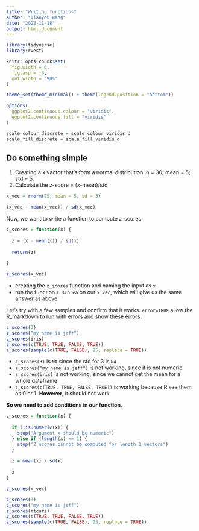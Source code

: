 ```yaml
---
title: "Writing functions"
author: "Tianyou Wang"
date: "2022-11-18"
output: html_document
---
```


```r
library(tidyverse)
library(rvest)

knitr::opts_chunk$set(
  fig.width = 6,
  fig.asp = .6,
  out.width = "90%"
)

theme_set(theme_minimal() + theme(legend.position = "bottom"))

options(
  ggplot2.continuous.colour = "viridis",
  ggplot2.continuous.fill = "viridis"
)

scale_colour_discrete = scale_colour_viridis_d
scale_fill_discrete = scale_fill_viridis_d
```


## Do something simple

1. Creating a x vactor that's form a normal distribution. n = 30; mean = 5; std = 5.
2. Calculate the z-score = (x-mean)/std

```r
x_vec = rnorm(25, mean = 5, sd = 3)

(x_vec - mean(x_vec)) / sd(x_vec)
```

Now, we want to write a function to compute z-scores

```r
z_scores = function(x) {
  
  z = (x - mean(x)) / sd(x)
  
  return(z)
  
}

z_scores(x_vec)
```

* creating the `z_scorea` function and naming the input as `x`
* run the function `z_scorea` on our `x_vec`, which will give us the same answer as above


Let's try with a few samples and confirm that it works. `error=TRUE` allow the R_markdown to run with errors and show these errors. 
```r
z_scores(3)
z_scores("my name is jeff")
z_scores(iris)
z_scores(c(TRUE, TRUE, FALSE, TRUE))
z_scores(sample(c(TRUE, FALSE), 25, replace = TRUE))
```

* `z_scores(3)` is `NA` since the std for 3 is `NA`
* `z_scores("my name is jeff")` is not working, since it is not numeric
* `z_scores(iris)` is not working, since we cannot get the mean for a whole dataframe
* `z_scores(c(TRUE, TRUE, FALSE, TRUE))` is working because R see them as 0 or 1. **However**, it should not work. 

**So we need to add conditions in our function.**

```r
z_scores = function(x) {
  
  if (!is.numeric(x)) {
    stop("Argument x should be numeric")
  } else if (length(x) == 1) {
    stop("Z scores cannot be computed for length 1 vectors")
  }
  
  z = mean(x) / sd(x)
  
  z
}

z_scores(x_vec)
```

```r
z_scores(3)
z_scores("my name is jeff")
z_scores(mtcars)
z_scores(c(TRUE, TRUE, FALSE, TRUE))
z_scores(sample(c(TRUE, FALSE), 25, replace = TRUE))
```






